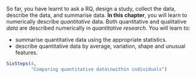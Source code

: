 ::: {.objectivesBox .objectives data-latex="{iconmonstr-target-4-240.png}"}
So far, you have learnt to ask a RQ, design a study, collect the data, describe the data, and summarise data.
**In this chapter**, you will learn to numerically describe *quantitative* data.
Both quantitative and qualitative *data* are described numerically in *quantitative research*.
You will learn to:

* summarise quantitative data using the appropriate statistics.
* describe quantitative data by average, variation, shape and unusual features.
:::


```r
SixSteps(4, 
         "Comparing quantitative data\nwithin individuals")
```